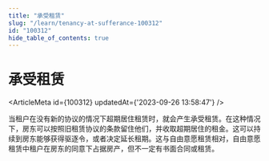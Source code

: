 ```yaml
---
title: "承受租赁"
slug: "/learn/tenancy-at-sufferance-100312"
id: "100312"
hide_table_of_contents: true
---
```



# 承受租赁

<ArticleMeta id={100312} updatedAt={'2023-09-26 13:58:47'} />
<div className='border-solid border-b border-t-0 my-4 border-[var(--ifm-color-gray-300)]' />

当租户在没有新的协议的情况下超期居住租赁时，就会产生承受租赁。在这种情况下，房东可以按照旧租赁协议的条款留住他们，并收取超期居住的租金。这可以持续到房东能够获得驱逐令，或者决定延长租期。这与自由意愿租赁相对，自由意愿租赁中租户在房东的同意下占据房产，但不一定有书面合同或租赁。
